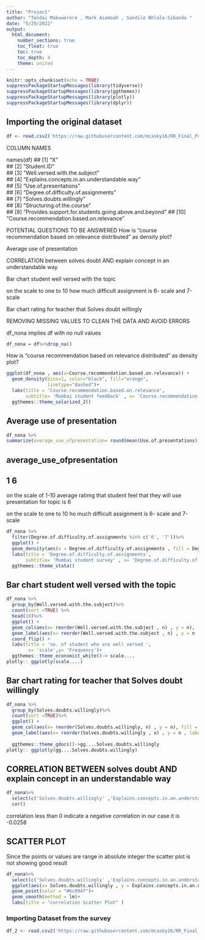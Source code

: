 ```yaml
---
title: "Project"
author: "Tendai Makuwerere , Mark Asamoah , Sandile Nhlalo-Sibanda "
date: "5/29/2022"
output: 
  html_document:
    number_sections: true
    toc_float: true
    toc: true
    toc_depth: 4
    theme: united
---
```


```r
knitr::opts_chunk$set(echo = TRUE)
suppressPackageStartupMessages(library(tidyverse))
suppressPackageStartupMessages(library(ggthemes))
suppressPackageStartupMessages(library(plotly))
suppressPackageStartupMessages(library(dplyr))
```

## Importing the original dataset

```r
df <- read.csv2('https://raw.githubusercontent.com/mcasky16/RR_Final_Project/main/student_feedback.csv', sep = ',')
```


COLUMN NAMES

names(df)
##  [1] "X"                                                   
##  [2] "Student.ID"                                          
##  [3] "Well.versed.with.the.subject"                        
##  [4] "Explains.concepts.in.an.understandable.way"          
##  [5] "Use.of.presentations"                                
##  [6] "Degree.of.difficulty.of.assignments"                 
##  [7] "Solves.doubts.willingly"                             
##  [8] "Structuring.of.the.course"                           
##  [9] "Provides.support.for.students.going.above.and.beyond"
## [10] "Course.recommendation.based.on.relevance"

POTENTIAL QUESTIONS TO BE ANSWERED
How is “course recommendation based on relevance distributed” as density plot?

Average use of presentation

CORRELATION between solves doubt AND explain concept in an understandable way

Bar chart student well versed with the topic

on the scale to one to 10 how much difficult assignment is 6- scale and 7-scale

Bar chart rating for teacher that Solves doubt willingly

REMOVING MISSING VALUES TO CLEAN THE DATA AND AVOID ERRORS

df_nona implies df with no null values

```r
df_nona = df%>%drop_na()
```

How is “course recommendation based on relevance distributed” as density plot?

```r
ggplot(df_nona , aes(x=Course.recommendation.based.on.relevance)) + 
  geom_density(bins=1, color="black", fill="orange",
               linetype="dashed")+
  labs(title = 'Course.recommendation.based.on.relevance',
       subtitle= 'Mumbai student feedback' , x= 'Course.recommendation.based.on.relevance',y= 'Frequency') +
  ggthemes::theme_solarized_2()
```


## Average use of presentation

```r
df_nona %>%
summarize(average_use_ofpresentation= round(mean(Use.of.presentations)))
```
##   average_use_ofpresentation
## 1                          6
on the scale of 1-10 average ratimg that student feel that they will use presentation for topic is 6

on the scale to one to 10 ho much difficult assignment is 6- scale and 7-scale

```r
df_nona %>%
  filter(Degree.of.difficulty.of.assignments %in% c('6', '7'))%>%
  ggplot() + 
  geom_density(aes(x = Degree.of.difficulty.of.assignments , fill = Degree.of.difficulty.of.assignments , alpha = 0.1))+
  labs(title = 'Degree.of.difficulty.of.assignments',
       subtitle= 'Mumbai student survey' , x= 'Degree.of.difficulty.of.assignments',y= 'Frequency') +
  ggthemes::theme_stata()
```

## Bar chart student well versed with the topic

```r
df_nona %>%
  group_by(Well.versed.with.the.subject)%>%
  count(sort =TRUE) %>%
  head(10)%>%
  ggplot() +
  geom_col(aes(x= reorder(Well.versed.with.the.subject , n) , y = n), fill = "Pink")  + 
  geom_label(aes(x= reorder(Well.versed.with.the.subject , n) , y = n , label=n))+
  coord_flip() +
  labs(title = 'no. of student who are well versed ',
        x= 'scale',y= 'Frequency')+
  ggthemes::theme_economist_white()-> scale.... 
plotly:: ggplotly(scale....)
```


## Bar chart rating for teacher that Solves doubt willingly

```r
df_nona %>%
  group_by(Solves.doubts.willingly)%>%
  count(sort =TRUE)%>%
  ggplot() +
  geom_col(aes(x= reorder(Solves.doubts.willingly, n) , y = n), fill = "purple" )  + 
  geom_label(aes(x= reorder(Solves.doubts.willingly , n) , y = n , label=n))+
 
  ggthemes::theme_gdocs()->gg....Solves.doubts.willingly
plotly:: ggplotly(gg....Solves.doubts.willingly)
```

## CORRELATION BETWEEN solves doubt AND explain concept in an understandable way

```r
df_nona%>%
  select(c('Solves.doubts.willingly' ,'Explains.concepts.in.an.understandable.way')) %>%
  cor()

```
correlation less than 0  indicate a negative correlation in our case it is -0.0258 

## SCATTER PLOT  
Since the points or values are range in absolute integer the scatter plot is not showing good result
```r
df_nona%>%
  select(c('Solves.doubts.willingly' ,'Explains.concepts.in.an.understandable.way')) %>%
  ggplot(aes(x= Solves.doubts.willingly , y = Explains.concepts.in.an.understandable.way))+
  geom_point(color = "#6c094f")+
  geom_smooth(method = lm)+
  labs(title = "correlation Scatter Plot" )

```

### Importing Dataset from the survey

```r
df_2 <- read.csv2('https://raw.githubusercontent.com/mcasky16/RR_Final_Project/main/RR_survey.csv', sep = ',')
```

